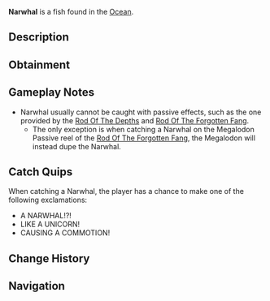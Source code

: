 {{FishInfobox
|image          = Narwhal.png
|rarity         = Limited
|sea            = First Sea, Second Sea
|location       = [[Ocean]]
|sublocation    = 
|sources        = Fishing Rod
|nopassive      = 1
|radar_location = 
|prog_speed     = -90
|xp             = 200000
|weather        = Clear
|time           = Day
|season         = Summer
|bait           = Shrimp
|base_weight    = 2000
|base_value     = 300000
|weight_range   = 1460
|base_chance    = 5
|base_resil     = 5
}}
'''Narwhal''' is a {{Rarity|Limited}} fish found in the [[Ocean]].

== Description ==
{{Description|A peculiar Arctic whale particularly known for its long, spiral tusk that resembles a unicorn horn.|Bestiary Entry}}

== Obtainment ==
{{Fish Availability|
Narwhal Hunt/Narwhal/First Sea
Narwhal Hunt/Narwhal/Second Sea
|top_rods      = 
Great Rod of Oscar\15738.66\74136.06;
Astralhook Rod\14581.55\72651.67;
Tempest Rod\13875.5\74034.23;
Fang of the Eclipse\13621.48\74248.04;
Challenger's Rod\13421.48\72312.97;
Resourceful Rod\8290.01\42305.01;
Destiny Rod\7519.36\36131.57;
Frog Rod\7161.67\41007.69;
Wisdom Rod\6700.34\38370.6;
Seraphic Rod\13145.76\68238.49;
Ethereal Prism Rod\12512.49\62584.11;
No-Life Rod\10553.34\57144.41;
Free Spirit Rod\10289.3\53639.42;
Rod Of The Forgotten Fang\10130.22\52817.73;
Blazebringer Rod\7715.57\42479.43;
Rod Of The Exalted One\7684.59\39215.6;
Depthseeker Rod\7544.87\40881.73;
Verdant Shear Rod\7116.78\40610.41;
Rod Of The Depths\6870.7\36314.86;
Trident Rod\6373.4\33225.34;
Zeus Rod\6348.53\34800.94;
Avalanche Rod\5511.63\29828.03;
Volcanic Rod\5094.5\27926.68;
Steady Rod\1884.77\9893.48
|recommended   = Astralhook Rod
}}

== Gameplay Notes ==
* Narwhal usually cannot be caught with passive effects, such as the one provided by the [[Rod Of The Depths]] and [[Rod Of The Forgotten Fang]].
** The only exception is when catching a Narwhal on the Megalodon Passive reel of the [[Rod Of The Forgotten Fang]], the Megalodon will instead dupe the Narwhal.

== Catch Quips ==
When catching a Narwhal, the player has a chance to make one of the following exclamations:
* A NARWHAL!?!
* LIKE A UNICORN!
* CAUSING A COMMOTION!

== Change History ==
{{Change History|{{subst:Current Version}}}}

== Navigation ==
{{Fish Navbox|Ocean}}